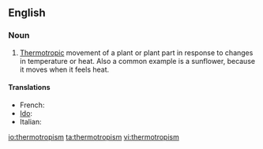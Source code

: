 ==English==

===Noun===
{{en-noun}}

# {{context|botany}} [[thermotropic|Thermotropic]] movement of a plant or plant part in response to changes in temperature or heat. Also a common example is a sunflower, because it moves when it feels heat.

====Translations====
{{trans-top|thermotropic movement of a plant or plant part}}
* French: {{t|fr|thermotropisme}}
* [[Ido]]: {{t+|io|termotropismo|xs=Ido}}
* Italian: {{t-|it|termotropismo|m}}
{{trans-mid}}
{{trans-bottom}}

[[io:thermotropism]]
[[ta:thermotropism]]
[[vi:thermotropism]]
